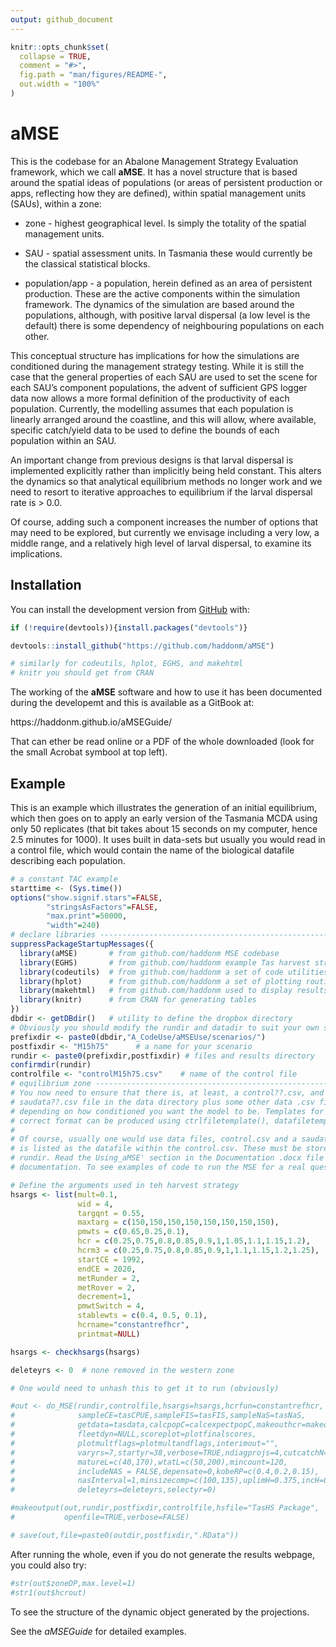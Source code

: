 ---
output: github_document
---

<!-- README.md is generated from README.Rmd. Please edit that file -->

```{r, include = FALSE}
knitr::opts_chunk$set(
  collapse = TRUE,
  comment = "#>",
  fig.path = "man/figures/README-",
  out.width = "100%"
)
```

# aMSE

<!-- badges: start -->
<!-- badges: end -->

This is the codebase for an Abalone Management Strategy Evaluation framework, which we call **aMSE**. It has a novel structure that is based around the spatial ideas of populations (or areas of persistent production or apps, reflecting how they are defined), within spatial management units (SAUs), within a zone:

* zone - highest geographical level. Is simply the totality of the spatial management units.

* SAU - spatial assessment units. In Tasmania these would currently be the classical statistical blocks.

* population/app - a population, herein defined as an area of persistent production. These are the active components within the simulation framework. The dynamics of the simulation are based around the populations, although, with positive larval dispersal (a low level is the default) there is some dependency of neighbouring populations on each other.


This conceptual structure has implications for how the simulations are conditioned during the management strategy testing. While it is still the case that the general properties of each SAU are used to set the scene for each SAU's component populations, the advent of sufficient GPS logger data now allows a more formal definition of the productivity of each population. Currently, the modelling assumes that each population is linearly arranged around the coastline, and this will allow, where available, specific catch/yield data to be used to define the bounds of each population within an SAU. 

An important change from previous designs is that larval dispersal is implemented explicitly rather than implicitly being held constant. This alters the dynamics so that analytical equilibrium methods no longer work and we need to resort to iterative approaches to equilibrium if the larval dispersal rate is > 0.0.

Of course, adding such a component increases the number of options that may need to be explored, but currently we envisage including a very low, a middle range, and a relatively high level of larval dispersal, to examine its implications.


## Installation

You can install the development version from [GitHub](https://github.com/haddonm/aMSE) with:

```{r echo=TRUE, eval=FALSE}
if (!require(devtools)){install.packages("devtools")} 

devtools::install_github("https://github.com/haddonm/aMSE")

# similarly for codeutils, hplot, EGHS, and makehtml
# knitr you should get from CRAN
```

The working of the **aMSE** software and how to use it has been documented during the developemt and this is available as a GitBook at:

https://haddonm.github.io/aMSEGuide/

That can ether be read online or a PDF of the whole downloaded (look for the
small Acrobat symbool at top left).

## Example

This is an example which illustrates the generation of an initial equilibrium, which then goes on to apply an early version of the Tasmania MCDA using only 50 replicates (that bit takes about 15 seconds on my computer, hence 2.5 minutes for 1000). It uses built in data-sets but usually you would read in a control file, which would contain the name of the biological datafile describing each population.

```{r example, echo=TRUE, eval=FALSE }
# a constant TAC example
starttime <- (Sys.time())
options("show.signif.stars"=FALSE,
        "stringsAsFactors"=FALSE,
        "max.print"=50000,
        "width"=240)
# declare libraries ------------------------------------------------------------
suppressPackageStartupMessages({
  library(aMSE)       # from github.com/haddonm MSE codebase
  library(EGHS)       # from github.com/haddonm example Tas harvest strategy
  library(codeutils)  # from github.com/haddonm a set of code utilities
  library(hplot)      # from github.com/haddonm a set of plotting routines
  library(makehtml)   # from github.com/haddonm used to display results
  library(knitr)      # from CRAN for generating tables
})
dbdir <- getDBdir()   # utility to define the dropbox directory
# Obviously you should modify the rundir and datadir to suit your own setup
prefixdir <- paste0(dbdir,"A_CodeUse/aMSEUse/scenarios/")
postfixdir <- "M15h75"      # a name for your scenario 
rundir <- paste0(prefixdir,postfixdir) # files and results directory
confirmdir(rundir)
controlfile <- "controlM15h75.csv"    # name of the control file
# equilibrium zone -------------------------------------------------------------
# You now need to ensure that there is, at least, a control??.csv, and a 
# saudata??.csv file in the data directory plus some other data .csv files
# depending on how conditioned you want the model to be. Templates for the
# correct format can be produced using ctrlfiletemplate(), datafiletemplate().
# 
# Of course, usually one would use data files, control.csv and a saudata.csv, which
# is listed as the datafile within the control.csv. These must be stored in 
# rundir. Read the Using_aMSE' section in the Documentation .docx file in the 
# documentation. To see examples of code to run the MSE for a real question.

# Define the arguments used in teh harvest strategy
hsargs <- list(mult=0.1,
               wid = 4,
               targqnt = 0.55,
               maxtarg = c(150,150,150,150,150,150,150,150),
               pmwts = c(0.65,0.25,0.1),
               hcr = c(0.25,0.75,0.8,0.85,0.9,1,1.05,1.1,1.15,1.2),
               hcrm3 = c(0.25,0.75,0.8,0.85,0.9,1,1.1,1.15,1.2,1.25),
               startCE = 1992,
               endCE = 2020,
               metRunder = 2,
               metRover = 2,
               decrement=1,
               pmwtSwitch = 4,
               stablewts = c(0.4, 0.5, 0.1),
               hcrname="constantrefhcr",
               printmat=NULL)

hsargs <- checkhsargs(hsargs)

deleteyrs <- 0  # none removed in the western zone

# One would need to unhash this to get it to run (obviously)

#out <- do_MSE(rundir,controlfile,hsargs=hsargs,hcrfun=constantrefhcr,
#              sampleCE=tasCPUE,sampleFIS=tasFIS,sampleNaS=tasNaS,
#              getdata=tasdata,calcpopC=calcexpectpopC,makeouthcr=makeouthcr,
#              fleetdyn=NULL,scoreplot=plotfinalscores,
#              plotmultflags=plotmultandflags,interimout="",
#              varyrs=7,startyr=38,verbose=TRUE,ndiagprojs=4,cutcatchN=56,
#              matureL=c(40,170),wtatL=c(50,200),mincount=120,
#              includeNAS = FALSE,depensate=0,kobeRP=c(0.4,0.2,0.15),
#              nasInterval=1,minsizecomp=c(100,135),uplimH=0.375,incH=0.005,
#              deleteyrs=deleteyrs,selectyr=0)

#makeoutput(out,rundir,postfixdir,controlfile,hsfile="TasHS Package",
#           openfile=TRUE,verbose=FALSE)

# save(out,file=paste0(outdir,postfixdir,".RData"))


```

After running the whole, even if you do not generate the results webpage, you could also try:

```{r }
#str(out$zoneDP,max.level=1)
#str1(out$hcrout)

```

To see the structure of the dynamic object generated by the projections.

See the _aMSEGuide_ for detailed examples.

